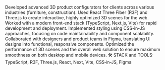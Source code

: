 Developed advanced 3D product configurators for clients across various industries (furniture, construction).
Used React Three Fiber (R3F) and Three.js to create interactive, highly optimized 3D scenes for the web.
Worked with a modern front-end stack (TypeScript, Next.js, Vite) for rapid development and deployment.
Implemented styling using CSS-in-JS approaches, focusing on code maintainability and component scalability.
Collaborated with designers and product teams in Figma, translating UI designs into functional, responsive components.
Optimized the performance of 3D scenes and the overall web solution to ensure maximum smoothness on both desktop and mobile devices.
🛠️ STACK and TOOLS:  TypeScript, R3F, Three.js, React, Next, Vite,  CSS‑in‑JS, Figma